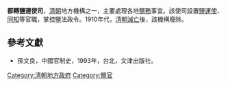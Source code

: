 '''都轉鹽運使司'''，[[清朝|清朝]]地方機構之一，主要處理各地[[鹽業|鹽務]]事宜。該使司設置[[鹽運使|鹽運使]]、[[同知|同知]]等官職，掌控鹽法政令。1910年代，[[清朝滅亡|清朝滅亡]]後，該機構廢除。

==參考文獻==
*孫文良，中國官制史，1993年，台北，文津出版社。

[[Category:清朝地方政府|Category:清朝地方政府]]
[[Category:鹽官|Category:鹽官]]